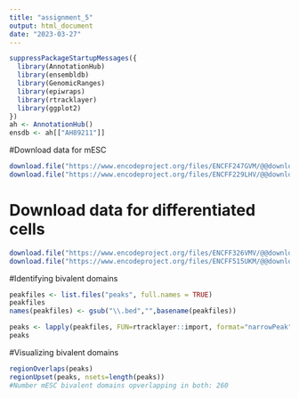 ---
title: "assignment_5"
output: html_document
date: "2023-03-27"
---
```{r}
suppressPackageStartupMessages({
  library(AnnotationHub)
  library(ensembldb)
  library(GenomicRanges)
  library(epiwraps)
  library(rtracklayer)
  library(ggplot2)
})
ah <- AnnotationHub()
ensdb <- ah[["AH89211"]]
```

#Download data for mESC
```{r}
download.file("https://www.encodeproject.org/files/ENCFF247GVM/@@download/ENCFF247GVM.bed.gz", "H3K4me3.narrowpeak")
download.file("https://www.encodeproject.org/files/ENCFF229LHV/@@download/ENCFF229LHV.bed.gz", "H3K27me3.narrowpeak")
```
# Download data for differentiated cells
```{r}
download.file("https://www.encodeproject.org/files/ENCFF326VMV/@@download/ENCFF326VMV.bed.gz", "H3K4me3_smoothmusclecell")
download.file("https://www.encodeproject.org/files/ENCFF515UKM/@@download/ENCFF515UKM.bed.gz", "H3K27me3_smoothmusclecell")
```

#Identifying bivalent domains 
```{r}
peakfiles <- list.files("peaks", full.names = TRUE)
peakfiles
names(peakfiles) <- gsub("\\.bed","",basename(peakfiles))

peaks <- lapply(peakfiles, FUN=rtracklayer::import, format="narrowPeak")
peaks
```
#Visualizing bivalent domains 
```{r}
regionOverlaps(peaks)
regionUpset(peaks, nsets=length(peaks))
#Number mESC bivalent domains opverlapping in both: 260
```